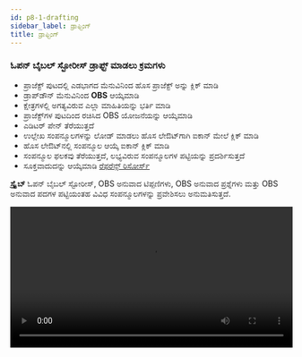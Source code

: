 ```yaml
---
id: p8-1-drafting
sidebar_label: ಡ್ರಾಫ್ಟಿಂಗ್
title: ಡ್ರಾಫ್ಟಿಂಗ್
---
```


### ಓಪನ್ ಬೈಬಲ್ ಸ್ಟೋರೀಸ್ ಡ್ರಾಫ್ಟ್ ಮಾಡಲು ಕ್ರಮಗಳು ###

- ಪ್ರಾಜೆಕ್ಟ್ ಪುಟದಲ್ಲಿ ಎಡಭಾಗದ ಮೆನುವಿನಿಂದ ಹೊಸ ಪ್ರಾಜೆಕ್ಟ್ ಅನ್ನು ಕ್ಲಿಕ್ ಮಾಡಿ
- ಡ್ರಾಪ್‌ಡೌನ್ ಮೆನುವಿನಿಂದ **OBS** ಆಯ್ಕೆಮಾಡಿ
- ಕ್ಷೇತ್ರಗಳಲ್ಲಿ ಅಗತ್ಯವಿರುವ ಎಲ್ಲಾ ಮಾಹಿತಿಯನ್ನು ಭರ್ತಿ ಮಾಡಿ
- ಪ್ರಾಜೆಕ್ಟ್‌ಗಳ ಪುಟದಿಂದ ರಚಿಸಿದ OBS ಯೋಜನೆಯನ್ನು ಆಯ್ಕೆಮಾಡಿ
- ಎಡಿಟರ್ ಪೇನ್ ತೆರೆಯುತ್ತದೆ
- ಉಲ್ಲೇಖ ಸಂಪನ್ಮೂಲಗಳನ್ನು ಲೋಡ್ ಮಾಡಲು ಹೊಸ ಲೇಔಟ್‌ಗಾಗಿ ಐಕಾನ್ ಮೇಲೆ ಕ್ಲಿಕ್ ಮಾಡಿ
- ಹೊಸ ಲೇಔಟ್‌ನಲ್ಲಿ ಸಂಪನ್ಮೂಲ ಆಯ್ಕೆ ಐಕಾನ್ ಕ್ಲಿಕ್ ಮಾಡಿ
- ಸಂಪನ್ಮೂಲ ಫಲಕವು ತೆರೆಯುತ್ತದೆ, ಲಭ್ಯವಿರುವ ಸಂಪನ್ಮೂಲಗಳ ಪಟ್ಟಿಯನ್ನು ಪ್ರದರ್ಶಿಸುತ್ತದೆ
- ಸೂಕ್ತವಾದುದನ್ನು ಆಯ್ಕೆಮಾಡಿ [ರೆಫರೆನ್ಸ್ ರಿಸೋರ್ಸ್](../../Modes/Common%20Functionality/p5-2-resources#open-bible-stories-obs)

**ಸ್ಕ್ರೈಬ್** ಓಪನ್ ಬೈಬಲ್ ಸ್ಟೋರೀಸ್, OBS ಅನುವಾದ ಟಿಪ್ಪಣಿಗಳು, OBS ಅನುವಾದ ಪ್ರಶ್ನೆಗಳು ಮತ್ತು OBS ಅನುವಾದ ಪದಗಳ ಪಟ್ಟಿಯಂತಹ ವಿವಿಧ ಸಂಪನ್ಮೂಲಗಳನ್ನು ಪ್ರವೇಶಿಸಲು ಅನುಮತಿಸುತ್ತದೆ.

<video controls src="/0.5.5/en-obsdraft.mov" width="100%" type="video/mp4"/>
### OBS ಸಂಪಾದಕವನ್ನು ಹೇಗೆ ಬಳಸುವುದು

- ನೀವು ರಚಿಸಿದ OBS ಯೋಜನೆಯನ್ನು ತೆರೆಯಿರಿ

- ಆಡಿಯೊ ಪ್ಲೇಬ್ಯಾಕ್ ಅನ್ನು ನಿಷ್ಕ್ರಿಯಗೊಳಿಸಲು ಸ್ಪೀಕರ್ ಬಟನ್ ಅನ್ನು ಆಫ್ ಮಾಡಿ

- ನೀವು ಟೈಪ್ ಮಾಡಲು ಅಥವಾ ಸಂಪಾದಿಸಲು ಬಯಸುವ ಪ್ಯಾರಾಗ್ರಾಫ್ ಅನ್ನು ಆಯ್ಕೆ ಮಾಡಿ

- ವಿಭಿನ್ನ ಕಥೆಗಳ ನಡುವೆ ನ್ಯಾವಿಗೇಟ್ ಮಾಡಲು ಸಂಪಾದಕದಲ್ಲಿ ಕೆಳಗಿನ ಬಾಣದ ಐಕಾನ್ ಅನ್ನು ಕ್ಲಿಕ್ ಮಾಡಿ


:::note

**OBS ಸಂಪಾದಕದಲ್ಲಿ, ಬಳಕೆದಾರರು ಪಠ್ಯ ಬದಲಾವಣೆಗಳನ್ನು ಸುಲಭವಾಗಿ ಟೈಪ್ ಮಾಡಬಹುದು, ಸಂಪಾದಿಸಬಹುದು, ನಕಲಿಸಬಹುದು, ಅಂಟಿಸಬಹುದು, ರದ್ದುಗೊಳಿಸಬಹುದು ಮತ್ತು ಮತ್ತೆ ಮಾಡಬಹುದು.**

:::

**ಬಳಕೆದಾರರು ಓಪನ್ ಬೈಬಲ್ ಕಥೆಗಳಿಗಾಗಿ ಆಡಿಯೊವನ್ನು ರೆಕಾರ್ಡ್ ಮಾಡಬಹುದು. ಪ್ರಾರಂಭಿಸಲು, [ಆಡಿಯೋ ರೆಕಾರ್ಡಿಂಗ್ ಪುಟ](../../Modes/Open%20Bible%20Stories/p8-1-drafting.mdx) ನಲ್ಲಿರುವ ಹಂತಗಳನ್ನು ಅನುಸರಿಸಿ
.**

<video controls src="/0.8.0/en_obs_editor.mp4" width="100%" type="video/mp4"/>

### OBS ಆಡಿಯೋ ರೆಕಾರ್ಡ್ ಮಾಡಿ

**ಬಳಕೆದಾರರು ಓಪನ್ ಬೈಬಲ್ ಕಥೆಗಳಿಗಾಗಿ ಆಡಿಯೊವನ್ನು ರೆಕಾರ್ಡ್ ಮಾಡಬಹುದು. ಪ್ರಾರಂಭಿಸಲು, [ಆಡಿಯೊ ರೆಕಾರ್ಡಿಂಗ್](../Oral%20Bible%20Translation/p7-1-audio%20toolbar) ನಲ್ಲಿರುವ ಹಂತಗಳನ್ನು ಅನುಸರಿಸಿ.**

ಆಡಿಯೊ ರೆಕಾರ್ಡಿಂಗ್ ಅನ್ನು ಸುಲಭಗೊಳಿಸಲು ಇಲ್ಲಿ ಶಾರ್ಟ್‌ಕಟ್ ಕೀಗಳನ್ನು ಪ್ರವೇಶಿಸಿ. [**ಆಡಿಯೊ ರೆಕಾರ್ಡಿಂಗ್‌ಗಾಗಿ ಶಾರ್ಟ್‌ಕಟ್ ಕೀಗಳು**](../Oral%20Bible%20Translation/p7-1-audio%20toolbar#shortcut-keys-for-audio-recording).

<video controls src="/0.8.0/en_obs_audio.mp4" width="100%" type="video/mp4"/>

### OBS ಫೈಲ್ ಅನ್ನು ಹೇಗೆ ರಫ್ತು ಮಾಡುವುದು?

- ಪ್ರಾಜೆಕ್ಟ್ ಪುಟದಿಂದ ನೀವು ರಫ್ತು ಮಾಡಲು ಬಯಸುವ OBS ಪ್ರಾಜೆಕ್ಟ್ ಅನ್ನು ಆಯ್ಕೆ ಮಾಡುವ ಮೂಲಕ ಪ್ರಾರಂಭಿಸಿ

- ಪ್ರಾಜೆಕ್ಟ್ ಹೆಸರಿನ ಕೊನೆಯಲ್ಲಿ ಮೂರು-ಚುಕ್ಕೆಗಳ ಮೆನುವನ್ನು ಹುಡುಕಿ ಮತ್ತು ಅದರ ಮೇಲೆ ಕ್ಲಿಕ್ ಮಾಡಿ

- ಕಾಣಿಸಿಕೊಳ್ಳುವ ಮೆನುವಿನಲ್ಲಿ, ರಫ್ತು ಆಯ್ಕೆಯನ್ನು ಆರಿಸಿ

- ರಫ್ತು ಸೆಟ್ಟಿಂಗ್‌ಗಳಿಗಾಗಿ ಒಂದು ಸಂವಾದ ಪೆಟ್ಟಿಗೆ ತೆರೆಯುತ್ತದೆ, ನಿಮಗೆ ಈ ಕೆಳಗಿನ ರಫ್ತು ಆಯ್ಕೆಗಳನ್ನು ನೀಡುತ್ತದೆ

**OBS ರಫ್ತು ಆಯ್ಕೆಗಳು**

- **ಪಠ್ಯ ಮಾತ್ರ (MD ಫೈಲ್‌ಗಳು)** - ಎಲ್ಲಾ ಕಥೆಗಳನ್ನು ಪ್ರತ್ಯೇಕ ಮಾರ್ಕ್‌ಡೌನ್ (.md) ಪಠ್ಯ ಫೈಲ್‌ಗಳಾಗಿ ರಫ್ತು ಮಾಡುತ್ತದೆ.

- **ಸಂಪೂರ್ಣ (ಆಡಿಯೋ + ಪಠ್ಯ)** - ಬಹು ಟೇಕ್‌ಗಳನ್ನು ಒಳಗೊಂಡಂತೆ ಎಲ್ಲಾ ಪಠ್ಯ ಫೈಲ್‌ಗಳು ಮತ್ತು ಆಡಿಯೊ ರೆಕಾರ್ಡಿಂಗ್‌ಗಳನ್ನು ಹೊಂದಿರುವ ZIP ಫೈಲ್ ಅನ್ನು ರಚಿಸುತ್ತದೆ.

- **ಸಂಯೋಜಿತ ಕಥೆಗಳು ಆಡಿಯೋ** - ಪ್ರತಿ ಕಥೆಗೆ ಒಂದು ಸಂಯೋಜಿತ ಆಡಿಯೊ ಫೈಲ್ ಅನ್ನು ರಫ್ತು ಮಾಡುತ್ತದೆ, ಎಲ್ಲಾ ರೆಕಾರ್ಡಿಂಗ್‌ಗಳನ್ನು ಪ್ರತಿ ಕಥೆಗೆ ಒಂದೇ ಟ್ರ್ಯಾಕ್‌ಗೆ ವಿಲೀನಗೊಳಿಸುತ್ತದೆ.

- **ಡೀಫಾಲ್ಟ್ ಆಡಿಯೋ + ಪಠ್ಯ** - ಪಠ್ಯ ಫೈಲ್‌ಗಳೊಂದಿಗೆ ಆಯ್ದ ಡೀಫಾಲ್ಟ್ ಆಡಿಯೊ ಟೇಕ್ ಅನ್ನು ರಫ್ತು ಮಾಡುತ್ತದೆ.

ಆಯ್ಕೆಯನ್ನು ಕ್ಲಿಕ್ ಮಾಡಿ ಮತ್ತು ನೀವು ಫೈಲ್ ಅನ್ನು ರಫ್ತು ಮಾಡಲು ಬಯಸುವ ಫೋಲ್ಡರ್ ಅನ್ನು ಆರಿಸಿ.

<video controls src="/0.8.0/en_obs-export.mp4" width="100%" type="video/mp4"/>

### ಉಲ್ಲೇಖಕ್ಕಾಗಿ ಸಂಪನ್ಮೂಲಗಳನ್ನು ಡೌನ್‌ಲೋಡ್ ಮಾಡಲು ಕ್ರಮಗಳು ###

#### ಓಪನ್ ಬೈಬಲ್ ಸ್ಟೋರೀಸ್ (ಡೌನ್‌ಲೋಡ್‌ನಲ್ಲಿ ಮಾತ್ರ ಲಭ್ಯವಿದೆ)

- ಸಂಪನ್ಮೂಲ ಫಲಕದಲ್ಲಿ, ಮೇಲಿನ ಬಲಭಾಗದಲ್ಲಿರುವ ಸಂಪನ್ಮೂಲಗಳ ಆಯ್ಕೆಯನ್ನು ಕ್ಲಿಕ್ ಮಾಡಿ ಅಥವಾ **ಒಂದು ಮಾಡ್ಯೂಲ್ ಅನ್ನು ಲೋಡ್ ಮಾಡಿ**
- ಓಪನ್ ಬೈಬಲ್ ಸ್ಟೋರೀಸ್ ಡೀಫಾಲ್ಟ್ ಆಗಿ ಆಯ್ಕೆ ಮಾಡಲಾಗುತ್ತದೆ
- ಬಲ ಫಲಕದಲ್ಲಿ, ಸಂಪನ್ಮೂಲ ಟ್ಯಾಬ್ ಆಯ್ಕೆಮಾಡಿ
- ಆಯ್ಕೆ ಭಾಷೆ ಹುಡುಕಾಟ ಪಟ್ಟಿಯಲ್ಲಿ ಬಯಸಿದ ಭಾಷೆಯನ್ನು ನಮೂದಿಸಿ ಮತ್ತು **ಸೇವ್ ಫಿಲ್ಟರ್** ಬಟನ್ ಕ್ಲಿಕ್ ಮಾಡಿ
- ಆಯ್ದ ಭಾಷಾ ಸಂಪನ್ಮೂಲವು ಕೆಳಗೆ ಕಾಣಿಸುತ್ತದೆ
- ಆಯ್ದ ಸಂಪನ್ಮೂಲದ ಬಲಭಾಗದಲ್ಲಿರುವ ಡೌನ್‌ಲೋಡ್ ಬಟನ್ ಕ್ಲಿಕ್ ಮಾಡಿ
- ಯಶಸ್ವಿ ಡೌನ್‌ಲೋಡ್ ನಂತರ, ಸಂಪನ್ಮೂಲದ ಯಶಸ್ವಿ ಡೌನ್‌ಲೋಡ್ ಅನ್ನು ದೃಢೀಕರಿಸುವ ಸಂದೇಶವು ಕಾಣಿಸಿಕೊಳ್ಳುತ್ತದೆ
- ಡೌನ್‌ಲೋಡ್ ಮಾಡಿದ ಬೈಬಲ್ ಕಥೆಯು ಈಗ **OBS** ಟ್ಯಾಬ್‌ನಲ್ಲಿ ಕಾಣಿಸುತ್ತದೆ
- ಅದರ ಮೇಲೆ ಕ್ಲಿಕ್ ಮಾಡುವ ಮೂಲಕ OBS ವಿಭಾಗದಿಂದ ಸಂಪನ್ಮೂಲವನ್ನು ಆಯ್ಕೆಮಾಡಿ

ಆಯ್ಕೆಮಾಡಿದ ಸಂಪನ್ಮೂಲವನ್ನು ಲೇಔಟ್‌ನಲ್ಲಿ ಪ್ರದರ್ಶಿಸಲಾಗುತ್ತದೆ, ಅಗತ್ಯವಿರುವಂತೆ ಅದನ್ನು ಉಲ್ಲೇಖಿಸಲು ಬಳಕೆದಾರರಿಗೆ ಅವಕಾಶ ನೀಡುತ್ತದೆ

### ಕಲೆಕ್ಷನ್ ಟ್ಯಾಬ್ ಮೂಲಕ ಸ್ಥಳೀಯ ಸಾಧನದಿಂದ ಸಂಪನ್ಮೂಲಗಳನ್ನು ಅಪ್‌ಲೋಡ್ ಮಾಡಲು ಕ್ರಮಗಳು ###

:::note ಟಿಪ್ಪಣಿ

**ಸಂಪನ್ಮೂಲಗಳನ್ನು ಅಪ್‌ಲೋಡ್ ಮಾಡಲು ಸ್ಕ್ರಿಪ್ಚರ್ ಬುರಿಟೋ ಮೌಲ್ಯೀಕರಿಸಿದ ಫೋಲ್ಡರ್ ಅಗತ್ಯವಿದೆ.** 
[ಸ್ಕ್ರಿಪ್ಚರ್ ಬುರ್ರಿಟೋ ಫೋಲ್ಡರ್ ಅನ್ನು ಹೇಗೆ ರಚಿಸುವುದು?](../../How-to/p9-1-scripture%20burrito)

:::
- ಸ್ಥಳೀಯ ಸಾಧನದಿಂದ ಸಂಪನ್ಮೂಲಗಳನ್ನು ಆಮದು ಮಾಡಿಕೊಳ್ಳಲು **ಕಲೆಕ್ಷನ್** ಟ್ಯಾಬ್ ಮೇಲೆ ಕ್ಲಿಕ್ ಮಾಡಿ
- **ಸೆಲೆಕ್ಟ್ ಫೋಲ್ಡರ್** ಮೇಲೆ ಕ್ಲಿಕ್ ಮಾಡಿ
- ಅಪ್‌ಲೋಡ್ ಮಾಡಲು ಸ್ಥಳೀಯ ಡ್ರೈವ್‌ನಿಂದ ಫೈಲ್ ಅನ್ನು ಆಯ್ಕೆಮಾಡಿ
- **ಅಪ್‌ಲೋಡ್** ಕ್ಲಿಕ್ ಮಾಡಿ 
- ಅಪ್‌ಲೋಡ್ ಮಾಡಿದ ಫೈಲ್ **OBS** ಟ್ಯಾಬ್‌ನಲ್ಲಿ ಕಾಣಿಸುತ್ತದೆ

**OBS ಅನುವಾದ ಟಿಪ್ಪಣಿಗಳು, OBS ಅನುವಾದ ಪ್ರಶ್ನೆಗಳು ಮತ್ತು OBS ಅನುವಾದ ಪದಗಳಿಗಾಗಿ ಉಲ್ಲೇಖ ಸಂಪನ್ಮೂಲವನ್ನು ಡೌನ್‌ಲೋಡ್ ಮಾಡಲು**

- ಅಗತ್ಯವಿರುವ ಉಲ್ಲೇಖ ಸಂಪನ್ಮೂಲವನ್ನು ಆಯ್ಕೆಮಾಡಿ
- ಉಲ್ಲೇಖ ಸಂಪನ್ಮೂಲಗಳ ಪಟ್ಟಿಯು ಬಲ ಫಲಕದಲ್ಲಿ ತೋರಿಸುತ್ತದೆ
-  ಸಂಪನ್ಮೂಲವನ್ನು ಆಯ್ಕೆಮಾಡಿ
- **ಡೌನ್ಲೋಡ್** ಐಕಾನ್ ಕ್ಲಿಕ್ ಮಾಡಿ <img src="/assets/donldicc.png" width="20px" alt=""/>
- ಸಂಪನ್ಮೂಲವನ್ನು ಯಶಸ್ವಿಯಾಗಿ ಡೌನ್‌ಲೋಡ್ ಮಾಡಿದ ನಂತರ, "ಸಂಪನ್ಮೂಲ ಡೌನ್‌ಲೋಡ್ ಪೂರ್ಣಗೊಂಡಿದೆ" ಎಂದು ಲೇಬಲ್ ಮಾಡಲಾದ ಅಧಿಸೂಚನೆ ಸಂದೇಶವು ಪರದೆಯ ಕೆಳಗಿನ ಎಡಭಾಗದಲ್ಲಿ ಗೋಚರಿಸುತ್ತದೆ
- ಡೌನ್‌ಲೋಡ್ ಮಾಡಿದ ಸಂಪನ್ಮೂಲವು ಡೌನ್‌ಲೋಡ್ ಮಾಡಿದ ವಿಭಾಗದಲ್ಲಿ ಪಟ್ಟಿಯ ಮೇಲ್ಭಾಗದಲ್ಲಿ ಕಾಣಿಸಿಕೊಳ್ಳುತ್ತದೆ